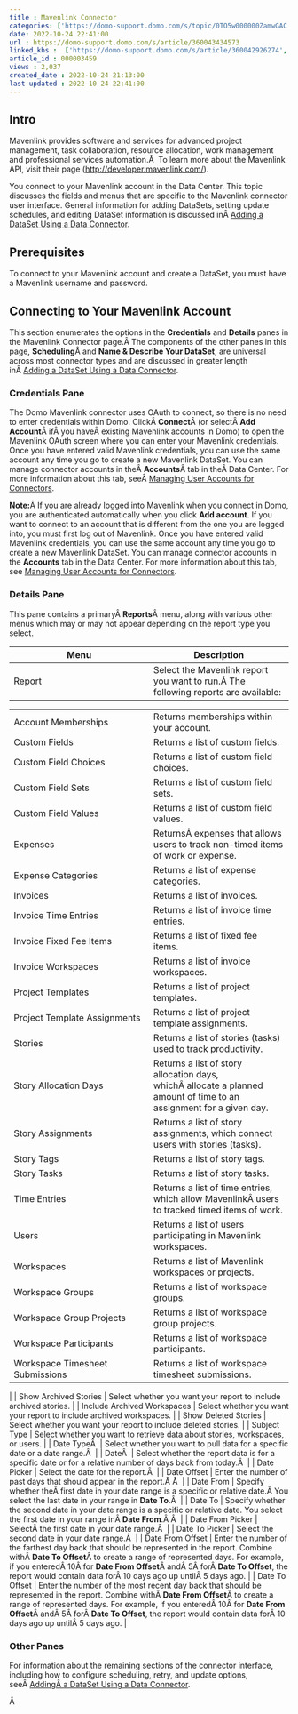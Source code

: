 ```yaml
---
title : Mavenlink Connector
categories: ['https://domo-support.domo.com/s/topic/0TO5w000000ZamwGAC']
date: 2022-10-24 22:41:00
url : https://domo-support.domo.com/s/article/360043434573
linked_kbs :  ['https://domo-support.domo.com/s/article/360042926274', 'https://domo-support.domo.com/s/knowledge-base', 'https://domo-support.domo.com/s/article/360042925494', 'https://domo-support.domo.com/s/article/360043429953', 'https://domo-support.domo.com/s/article/360043434573', 'https://domo-support.domo.com/s/article/360042926054', 'https://domo-support.domo.com/s/article/360043429933', 'https://domo-support.domo.com/s/article/360043429693', 'https://domo-support.domo.com/s/topic/0TO5w000000ZamwGAC', 'https://domo-support.domo.com/s/article/360043429913']
article_id : 000003459
views : 2,037
created_date : 2022-10-24 21:13:00
last updated : 2022-10-24 22:41:00
---
```




Intro
-----


Mavenlink provides software and services for advanced project management, task collaboration, resource allocation, work management and professional services automation.Â  To learn more about the Mavenlink API, visit their page ([http://developer.mavenlink.com/](http://developer.mavenlink.com/ "http://developer.mavenlink.com/")).  


You connect to your Mavenlink account in the Data Center. This topic discusses the fields and menus that are specific to the Mavenlink connector user interface. General information for adding DataSets, setting update schedules, and editing DataSet information is discussed inÂ [Adding a DataSet Using a Data Connector](..\adding_a_dataset_using_a_connector\index.html "Adding a DataSet Using a Data Connector").


Prerequisites
-------------


To connect to your Mavenlink account and create a DataSet, you must have a Mavenlink username and password.


Connecting to Your Mavenlink Account
------------------------------------


This section enumerates the options in the **Credentials** and **Details** panes in the Mavenlink Connector page.Â The components of the other panes in this page, **Scheduling**Â and **Name & Describe Your DataSet**, are universal across most connector types and are discussed in greater length inÂ [Adding a DataSet Using a Data Connector](..\adding_a_dataset_using_a_connector\index.html "Adding a DataSet Using a Data Connector").


### Credentials Pane


The Domo Mavenlink connector uses OAuth to connect, so there is no need to enter credentials within Domo. ClickÂ **Connect**Â (or selectÂ **Add Account**Â ifÂ you haveÂ existing Mavenlink accounts in Domo) to open the Mavenlink OAuth screen where you can enter your Mavenlink credentials. Once you have entered valid Mavenlink credentials, you can use the same account any time you go to create a new Mavenlink DataSet. You can manage connector accounts in theÂ **Accounts**Â tab in theÂ Data Center. For more information about this tab, seeÂ [Managing User Accounts for Connectors](..\managing_user_accounts_for_connectors\index.html "Managing User Accounts for Connectors").


**Note:**Â If you are already logged into Mavenlink when you connect in Domo, you are authenticated automatically when you click **Add account**. If you want to connect to an account that is different from the one you are logged into, you must first log out of Mavenlink.
Once you have entered valid Mavenlink credentials, you can use the same account any time you go to create a new Mavenlink DataSet. You can manage connector accounts in the **Accounts** tab in the Data Center. For more information about this tab, see [Managing User Accounts for Connectors](..\managing_user_accounts_for_connectors\index.html "Managing User Accounts for Connectors").


### Details Pane


This pane contains a primaryÂ **Reports**Â menu, along with various other menus which may or may not appear depending on the report type you select.




| Menu | Description |
| --- | --- |
| Report | Select the Mavenlink report you want to run.Â The following reports are available:

|  |  |
| --- | --- |
| Account Memberships | Returns memberships within your account. |
| Custom Fields | Returns a list of custom fields. |
| Custom Field Choices | Returns a list of custom field choices. |
| Custom Field Sets | Returns a list of custom field sets. |
| Custom Field Values | Returns a list of custom field values. |
| Expenses | ReturnsÂ expenses that allows users to track non-timed items of work or expense. |
| Expense Categories | Returns a list of expense categories. |
| Invoices | Returns a list of invoices. |
| Invoice Time Entries | Returns a list of invoice time entries. |
| Invoice Fixed Fee Items | Returns a list of fixed fee items. |
| Invoice Workspaces | Returns a list of invoice workspaces. |
| Project Templates | Returns a list of project templates. |
| Project Template Assignments | Returns a list of project template assignments. |
| Stories | Returns a list of stories (tasks) used to track productivity. |
| Story Allocation Days | Returns a list of story allocation days, whichÂ allocate a planned amount of time to an assignment for a given day. |
| Story Assignments | Returns a list of story assignments, which connect users with stories (tasks). |
| Story Tags | Returns a list of story tags. |
| Story Tasks | Returns a list of story tasks. |
| Time Entries | Returns a list of time entries, which allow MavenlinkÂ users to tracked timed items of work. |
| Users | Returns a list of users participating in Mavenlink workspaces. |
| Workspaces | Returns a list of Mavenlink workspaces or projects. |
| Workspace Groups | Returns a list of workspace groups. |
| Workspace Group Projects | Returns a list of workspace group projects. |
| Workspace Participants | Returns a list of workspace participants. |
| Workspace Timesheet Submissions | Returns a list of workspace timesheet submissions. |

 |
| Show Archived Stories | Select whether you want your report to include archived stories. |
| Include Archived Workspaces | Select whether you want your report to include archived workspaces. |
| Show Deleted Stories | Select whether you want your report to include deleted stories. |
| Subject Type | Select whether you want to retrieve data about stories, workspaces, or users. |
| Date TypeÂ  | Select whether you want to pull data for a specific date or a date range.Â  |
| DateÂ  | Select whether the report data is for a specific date or for a relative number of days back from today.Â  |
| Date Picker | Select the date for the report.Â  |
| Date Offset | Enter the number of past days that should appear in the report.Â Â  |
| Date From | Specify whether theÂ first date in your date range is a specific or relative date.Â You select the last date in your range in **Date To**.Â  |
| Date To | Specify whether the second date in your date range is a specific or relative date. You select the first date in your range inÂ **Date From**.Â Â  |
| Date From Picker | SelectÂ the first date in your date range.Â  |
| Date To Picker | Select the second date in your date range.Â  |
| Date From Offset | Enter the number of the farthest day back that should be represented in the report. Combine withÂ **Date To Offset**Â to create a range of represented days.
For example, if you enteredÂ 10Â for **Date From Offset**Â andÂ 5Â forÂ **Date To Offset**, the report would contain data forÂ 10 days ago up untilÂ 5 days ago. |
| Date To Offset | Enter the number of the most recent day back that should be represented in the report. Combine withÂ **Date From Offset**Â to create a range of represented days.
For example, if you enteredÂ 10Â for **Date From Offset**Â andÂ 5Â forÂ **Date To Offset**, the report would contain data forÂ 10 days ago up untilÂ 5 days ago. |


### Other Panes


For information about the remaining sections of the connector interface, including how to configure scheduling, retry, and update options, seeÂ [AddingÂ a DataSet Using a Data Connector](..\adding_a_dataset_using_a_connector\index.html "Adding a DataSet Using a Data Connector").


Â